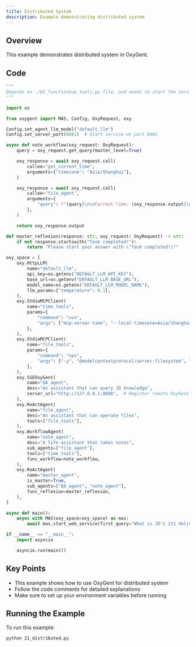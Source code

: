 ```yaml
---
title: Distributed System
description: Example demonstrating distributed system
---
```


## Overview

This example demonstrates distributed system in OxyGent.

## Code

```python
"""
Depends on ./05_functionhub_tools.py file, and needs to start the service first
"""

import os

from oxygent import MAS, Config, OxyRequest, oxy

Config.set_agent_llm_model("default_llm")
Config.set_server_port(8081)  # Start service on port 8081

async def note_workflow(oxy_request: OxyRequest):
    query = oxy_request.get_query(master_level=True)

    oxy_response = await oxy_request.call(
        callee="get_current_time",
        arguments={"timezone": "Asia/Shanghai"},
    )

    oxy_response = await oxy_request.call(
        callee="file_agent",
        arguments={
            "query": f"{query}\n\nCurrent time: {oxy_response.output}\n\nFormat: [June 18, 2025 10:00] Location Meeting\n\nRecord to note.txt file in local_file folder"
        },
    )

    return oxy_response.output

def master_reflexion(response: str, oxy_request: OxyRequest) -> str:
    if not response.startswith("Task completed!"):
        return "Please start your answer with \"Task completed!\""

oxy_space = [
    oxy.HttpLLM(
        name="default_llm",
        api_key=os.getenv("DEFAULT_LLM_API_KEY"),
        base_url=os.getenv("DEFAULT_LLM_BASE_URL"),
        model_name=os.getenv("DEFAULT_LLM_MODEL_NAME"),
        llm_params={"temperature": 0.1},
    ),
    oxy.StdioMCPClient(
        name="time_tools",
        params={
            "command": "uvx",
            "args": ["mcp-server-time", "--local-timezone=Asia/Shanghai"],
        },
    ),
    oxy.StdioMCPClient(
        name="file_tools",
        params={
            "command": "npx",
            "args": ["-y", "@modelcontextprotocol/server-filesystem", "./local_file"],
        },
    ),
    oxy.SSEOxyGent(
        name="QA_agent",
        desc="An assistant that can query JD knowledge",
        server_url="http://127.0.0.1:8080",  # Register remote OxyGent service
    ),
    oxy.ReActAgent(
        name="file_agent",
        desc="An assistant that can operate files",
        tools=["file_tools"],
    ),
    oxy.WorkflowAgent(
        name="note_agent",
        desc="A life assistant that takes notes",
        sub_agents=["file_agent"],
        tools=["time_tools"],
        func_workflow=note_workflow,
    ),
    oxy.ReActAgent(
        name="master_agent",
        is_master=True,
        sub_agents=["QA_agent", "note_agent"],
        func_reflexion=master_reflexion,
    ),
]

async def main():
    async with MAS(oxy_space=oxy_space) as mas:
        await mas.start_web_service(first_query="What is JD's 211 delivery service?")

if __name__ == "__main__":
    import asyncio

    asyncio.run(main())
```

## Key Points

- This example shows how to use OxyGent for distributed system
- Follow the code comments for detailed explanations
- Make sure to set up your environment variables before running

## Running the Example

To run this example:

```bash
python 21_distributed.py
```
